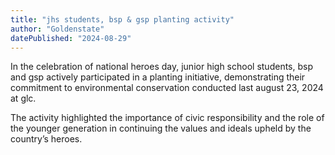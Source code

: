 ```yaml
---
title: "jhs students, bsp & gsp planting activity"
author: "Goldenstate"
datePublished: "2024-08-29"
---
```


In the celebration of national heroes day, junior high school students, bsp and gsp actively participated in a planting initiative, demonstrating their commitment to environmental conservation conducted last august 23, 2024 at glc.

The activity highlighted the importance of civic responsibility and the role of the younger generation in continuing the values and ideals upheld by the country’s heroes.